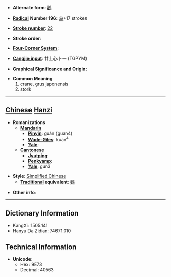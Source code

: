 * '''Alternate form''': [[鸛]]

* '''[[Wiktionary:Chinese radical index| Radical]] Number 196''': [[Wiktionary:Chinese radical index 鸟|鸟]]+17 strokes

* '''[[Wiktionary:Chinese total strokes index|Stroke number]]''': [[Wiktionary:Chinese total strokes index 22|22]]

* '''Stroke order''': 

* '''[[Wiktionary:Chinese four corner index|Four-Corner System]]''': 

* '''[[Wiktionary:Chinese Cangjie index|Cangjie input]]''': 廿土心卜一 (TGPYM)

* '''Graphical Significance and Origin''': 

* '''Common Meaning'''
*#crane, grus japonensis
*# stork


----

== [[Chinese]] [[Hanzi]] ==

* '''Romanizations'''
** '''[[Mandarin]]'''
*** '''[[Pinyin]]''': guàn (guan4)
*** '''[[Wade-Giles]]''': kuan<sup>4</sup>
*** '''[[Yale]]''': 
** '''[[Cantonese]]'''
*** '''[[Jyutping]]''':
*** '''[[Penkyamp]]''': 
*** '''[[Yale]]''': gun3

* '''Style''': [[Simplified Chinese]] 
** '''[[Traditional Chinese|Traditional]] equivalent''': [[鸛]]

* '''Other info''': 

----

== Dictionary Information ==

* KangXi: 1505.141
* Hanyu Da Zidian: 74671.010

== Technical Information ==

* '''Unicode''':
** Hex: 9E73
** Decimal: 40563